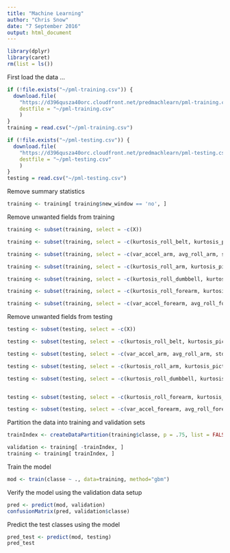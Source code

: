 ```yaml
---
title: "Machine Learning"
author: "Chris Snow"
date: "7 September 2016"
output: html_document
---
```


```r
library(dplyr)
library(caret)
rm(list = ls())
```

First load the data ...

```r
if (!file.exists("~/pml-training.csv")) {
  download.file(
    "https://d396qusza40orc.cloudfront.net/predmachlearn/pml-training.csv",
    destfile = "~/pml-training.csv"
    )
}
training = read.csv("~/pml-training.csv")

if (!file.exists("~/pml-testing.csv")) {
  download.file(
    "https://d396qusza40orc.cloudfront.net/predmachlearn/pml-testing.csv",
    destfile = "~/pml-testing.csv"
    )
}
testing = read.csv("~/pml-testing.csv")
```

Remove summary statistics

```r
training <- training[ training$new_window == 'no', ]
```

Remove unwanted fields from training

```r
training <- subset(training, select = -c(X))

training <- subset(training, select = -c(kurtosis_roll_belt, kurtosis_picth_belt, kurtosis_yaw_belt, skewness_roll_belt, skewness_roll_belt.1, skewness_yaw_belt, max_roll_belt, max_picth_belt, max_yaw_belt, min_roll_belt, min_pitch_belt, min_yaw_belt, amplitude_roll_belt, amplitude_pitch_belt, amplitude_yaw_belt, var_total_accel_belt, avg_roll_belt, stddev_roll_belt, var_roll_belt, avg_pitch_belt, stddev_pitch_belt, var_pitch_belt, avg_yaw_belt, stddev_yaw_belt, var_yaw_belt))

training <- subset(training, select = -c(var_accel_arm, avg_roll_arm, stddev_roll_arm, var_roll_arm, avg_pitch_arm, stddev_pitch_arm, var_pitch_arm, avg_yaw_arm, stddev_yaw_arm, var_yaw_arm))

training <- subset(training, select = -c(kurtosis_roll_arm, kurtosis_picth_arm, kurtosis_yaw_arm, skewness_roll_arm, skewness_pitch_arm, skewness_yaw_arm, max_roll_arm, max_picth_arm, max_yaw_arm, min_roll_arm, min_pitch_arm,  min_yaw_arm, amplitude_roll_arm, amplitude_pitch_arm, amplitude_yaw_arm))

training <- subset(training, select = -c(kurtosis_roll_dumbbell, kurtosis_picth_dumbbell, kurtosis_yaw_dumbbell, skewness_roll_dumbbell, skewness_pitch_dumbbell, skewness_yaw_dumbbell, max_roll_dumbbell, max_picth_dumbbell, max_yaw_dumbbell, min_roll_dumbbell, min_pitch_dumbbell, min_yaw_dumbbell, amplitude_roll_dumbbell, amplitude_pitch_dumbbell, amplitude_yaw_dumbbell, var_accel_dumbbell, avg_roll_dumbbell, stddev_roll_dumbbell, var_roll_dumbbell, avg_pitch_dumbbell, stddev_pitch_dumbbell, var_pitch_dumbbell, avg_yaw_dumbbell, stddev_yaw_dumbbell, var_yaw_dumbbell))

training <- subset(training, select = -c(kurtosis_roll_forearm, kurtosis_picth_forearm, kurtosis_yaw_forearm, skewness_roll_forearm, skewness_pitch_forearm, skewness_yaw_forearm, max_roll_forearm, max_picth_forearm, max_yaw_forearm, min_roll_forearm, min_pitch_forearm, min_yaw_forearm, amplitude_roll_forearm, amplitude_pitch_forearm, amplitude_yaw_forearm))

training <- subset(training, select = -c(var_accel_forearm, avg_roll_forearm, stddev_roll_forearm, var_roll_forearm, avg_pitch_forearm, stddev_pitch_forearm, var_pitch_forearm, avg_yaw_forearm, stddev_yaw_forearm, var_yaw_forearm))
```

Remove unwanted fields from testing

```r
testing <- subset(testing, select = -c(X))

testing <- subset(testing, select = -c(kurtosis_roll_belt, kurtosis_picth_belt, kurtosis_yaw_belt, skewness_roll_belt, skewness_roll_belt.1, skewness_yaw_belt, max_roll_belt, max_picth_belt, max_yaw_belt, min_roll_belt, min_pitch_belt, min_yaw_belt, amplitude_roll_belt, amplitude_pitch_belt, amplitude_yaw_belt, var_total_accel_belt, avg_roll_belt, stddev_roll_belt, var_roll_belt, avg_pitch_belt, stddev_pitch_belt, var_pitch_belt, avg_yaw_belt, stddev_yaw_belt, var_yaw_belt))

testing <- subset(testing, select = -c(var_accel_arm, avg_roll_arm, stddev_roll_arm, var_roll_arm, avg_pitch_arm, stddev_pitch_arm, var_pitch_arm, avg_yaw_arm, stddev_yaw_arm, var_yaw_arm))

testing <- subset(testing, select = -c(kurtosis_roll_arm, kurtosis_picth_arm, kurtosis_yaw_arm, skewness_roll_arm, skewness_pitch_arm, skewness_yaw_arm, max_roll_arm, max_picth_arm, max_yaw_arm, min_roll_arm, min_pitch_arm,  min_yaw_arm, amplitude_roll_arm, amplitude_pitch_arm, amplitude_yaw_arm))

testing <- subset(testing, select = -c(kurtosis_roll_dumbbell, kurtosis_picth_dumbbell, kurtosis_yaw_dumbbell, skewness_roll_dumbbell, skewness_pitch_dumbbell, skewness_yaw_dumbbell, max_roll_dumbbell, max_picth_dumbbell, max_yaw_dumbbell, min_roll_dumbbell, min_pitch_dumbbell, min_yaw_dumbbell, amplitude_roll_dumbbell, amplitude_pitch_dumbbell, amplitude_yaw_dumbbell, var_accel_dumbbell, avg_roll_dumbbell, stddev_roll_dumbbell, var_roll_dumbbell, avg_pitch_dumbbell, stddev_pitch_dumbbell, var_pitch_dumbbell, avg_yaw_dumbbell, stddev_yaw_dumbbell, var_yaw_dumbbell))


testing <- subset(testing, select = -c(kurtosis_roll_forearm, kurtosis_picth_forearm, kurtosis_yaw_forearm, skewness_roll_forearm, skewness_pitch_forearm, skewness_yaw_forearm, max_roll_forearm, max_picth_forearm, max_yaw_forearm, min_roll_forearm, min_pitch_forearm, min_yaw_forearm, amplitude_roll_forearm, amplitude_pitch_forearm, amplitude_yaw_forearm))

testing <- subset(testing, select = -c(var_accel_forearm, avg_roll_forearm, stddev_roll_forearm, var_roll_forearm, avg_pitch_forearm, stddev_pitch_forearm, var_pitch_forearm, avg_yaw_forearm, stddev_yaw_forearm, var_yaw_forearm))
```

Partition the data into training and validation sets

```r
trainIndex <- createDataPartition(training$classe, p = .75, list = FALSE)

validation <- training[ -trainIndex, ]
training <- training[ trainIndex, ]
```

Train the model

```r
mod <- train(classe ~ ., data=training, method="gbm")
```

Verify the model using the validation data setup

```r
pred <- predict(mod, validation)
confusionMatrix(pred, validation$classe)
```

Predict the test classes using the model

```r
pred_test <- predict(mod, testing)
pred_test
```